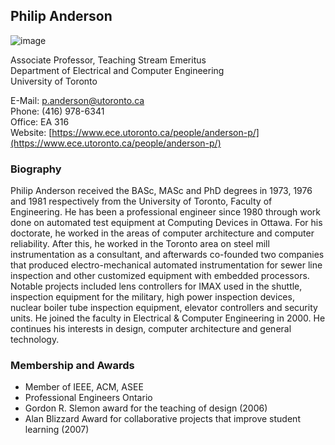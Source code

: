 ## Philip Anderson

![image](./images/panderson.jpg)

Associate Professor, Teaching Stream Emeritus<br/>
Department of Electrical and Computer Engineering<br/>
University of Toronto

E-Mail: p.anderson@utoronto.ca<br/>
Phone: (416) 978-6341<br/>
Office: EA 316<br/>
Website: [https://www.ece.utoronto.ca/people/anderson-p/](https://www.ece.utoronto.ca/people/anderson-p/)

### Biography

Philip Anderson received the BASc, MASc and PhD degrees in 1973, 1976 and 1981 respectively from the University of Toronto, Faculty of Engineering. He has been a professional engineer since 1980 through work done on automated test equipment at Computing Devices in Ottawa. For his doctorate, he worked in the areas of computer architecture and computer reliability. After this, he worked in the Toronto area on steel mill instrumentation as a consultant, and afterwards co-founded two companies that produced electro-mechanical automated instrumentation for sewer line inspection and other customized equipment with embedded processors. Notable projects included lens controllers for IMAX used in the shuttle, inspection equipment for the military, high power inspection devices, nuclear boiler tube inspection equipment, elevator controllers and security units. He joined the faculty in Electrical & Computer Engineering in 2000.  He continues his interests in design, computer architecture and general technology.

### Membership and Awards

- Member of IEEE, ACM, ASEE
- Professional Engineers Ontario
- Gordon R. Slemon award for the teaching of design (2006)
- Alan Blizzard Award for collaborative projects that improve student learning (2007)
